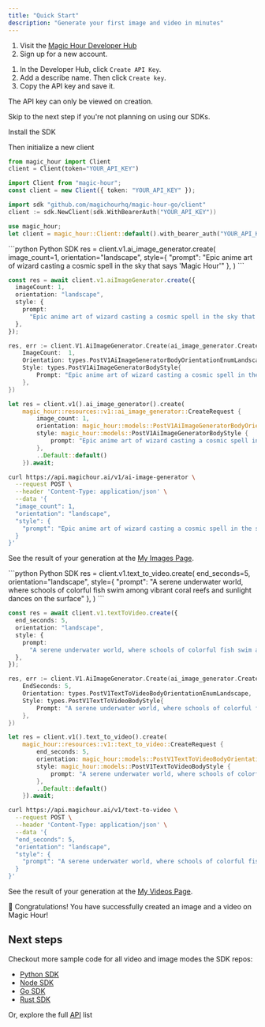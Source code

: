 ```yaml
---
title: "Quick Start"
description: "Generate your first image and video in minutes"
---
```


<Steps>

<Step title="Create Your Account">

1. Visit the [Magic Hour Developer Hub](https://magichour.ai/developer)
2. Sign up for a new account.

</Step>

<Step title="Create an API Key">

1. In the Developer Hub, click `Create API Key`.
2. Add a describe name. Then click `Create key`.
3. Copy the API key and save it.

<Warning>The API key can only be viewed on creation.</Warning>

</Step>

<Step title="Initialize SDK (Optional)">

<Note>Skip to the next step if you're not planning on using our SDKs.</Note>

Install the SDK


<SdkInstallation />

Then initialize a new client

<CodeGroup>

```python Python SDK
from magic_hour import Client
client = Client(token="YOUR_API_KEY")
```

```typescript Node SDK
import Client from "magic-hour";
const client = new Client({ token: "YOUR_API_KEY" });
```

```go Go SDK
import sdk "github.com/magichourhq/magic-hour-go/client"
client := sdk.NewClient(sdk.WithBearerAuth("YOUR_API_KEY"))
```

```rust Rust SDK
use magic_hour;
let client = magic_hour::Client::default().with_bearer_auth("YOUR_API_KEY");
```

</CodeGroup>
</Step>

<Step title="Create an image">
<Tabs>
<Tab title="Using SDKs">

<CodeGroup>
```python Python SDK
res = client.v1.ai_image_generator.create(
    image_count=1,
    orientation="landscape",
    style={
        "prompt": "Epic anime art of wizard casting a cosmic spell in the sky that says 'Magic Hour'"
    },
)
```

```typescript Node SDK
const res = await client.v1.aiImageGenerator.create({
  imageCount: 1,
  orientation: "landscape",
  style: {
    prompt:
      "Epic anime art of wizard casting a cosmic spell in the sky that says 'Magic Hour'",
  },
});
```

```go Go SDK
res, err := client.V1.AiImageGenerator.Create(ai_image_generator.CreateRequest{
    ImageCount:  1,
    Orientation: types.PostV1AiImageGeneratorBodyOrientationEnumLandscape,
    Style: types.PostV1AiImageGeneratorBodyStyle{
        Prompt: "Epic anime art of wizard casting a cosmic spell in the sky that says 'Magic Hour'",
    },
})
```

```rust Rust SDK
let res = client.v1().ai_image_generator().create(
    magic_hour::resources::v1::ai_image_generator::CreateRequest {
        image_count: 1,
        orientation: magic_hour::models::PostV1AiImageGeneratorBodyOrientationEnum::Landscape,
        style: magic_hour::models::PostV1AiImageGeneratorBodyStyle {
            prompt: "Epic anime art of wizard casting a cosmic spell in the sky that says 'Magic Hour'".to_string(),
        },
        ..Default::default()
    }).await;
```

</CodeGroup>

</Tab>
<Tab title="Using Rest API">

```sh
curl https://api.magichour.ai/v1/ai-image-generator \
  --request POST \
  --header 'Content-Type: application/json' \
  --data '{
  "image_count": 1,
  "orientation": "landscape",
  "style": {
    "prompt": "Epic anime art of wizard casting a cosmic spell in the sky that says 'Magic Hour'"
  }
}'
```

</Tab>
</Tabs>

See the result of your generation at the [My Images Page](https://magichour.ai/dashboard/images).

</Step>

<Step title="Create a video">
<Tabs>
<Tab title="Using SDKs">

<CodeGroup>
```python Python SDK
res = client.v1.text_to_video.create(
    end_seconds=5,
    orientation="landscape",
    style={
        "prompt": "A serene underwater world, where schools of colorful fish swim among vibrant coral reefs and sunlight dances on the surface"
    },
)
```

```typescript Node SDK
const res = await client.v1.textToVideo.create({
  end_seconds: 5,
  orientation: "landscape",
  style: {
    prompt:
      "A serene underwater world, where schools of colorful fish swim among vibrant coral reefs and sunlight dances on the surface",
  },
});
```

```go Go SDK
res, err := client.V1.AiImageGenerator.Create(ai_image_generator.CreateRequest{
    EndSeconds: 5,
    Orientation: types.PostV1TextToVideoBodyOrientationEnumLandscape,
    Style: types.PostV1TextToVideoBodyStyle{
        Prompt: "A serene underwater world, where schools of colorful fish swim among vibrant coral reefs and sunlight dances on the surface",
    },
})
```

```rust Rust SDK
let res = client.v1().text_to_video().create(
    magic_hour::resources::v1::text_to_video::CreateRequest {
        end_seconds: 5,
        orientation: magic_hour::models::PostV1TextToVideoBodyOrientationEnum::Landscape,
        style: magic_hour::models::PostV1TextToVideoBodyStyle {
            prompt: "A serene underwater world, where schools of colorful fish swim among vibrant coral reefs and sunlight dances on the surface".to_string(),
        },
        ..Default::default()
    }).await;
```

</CodeGroup>

</Tab>
<Tab title="Using Rest API">

```sh
curl https://api.magichour.ai/v1/text-to-video \
  --request POST \
  --header 'Content-Type: application/json' \
  --data '{
  "end_seconds": 5,
  "orientation": "landscape",
  "style": {
    "prompt": "A serene underwater world, where schools of colorful fish swim among vibrant coral reefs and sunlight dances on the surface"
  }
}'
```

</Tab>
</Tabs>

See the result of your generation at the [My Videos Page](https://magichour.ai/dashboard/videos).

</Step>

</Steps>

<Check>
  🎉 Congratulations! You have successfully created an image and a video on
  Magic Hour!
</Check>

## Next steps

Checkout more sample code for all video and image modes the SDK repos:

- [Python SDK](https://github.com/magichourhq/magic-hour-python/tree/main/magic_hour/resources/v1)
- [Node SDK](https://github.com/magichourhq/magic-hour-node/tree/main/src/resources/v1)
- [Go SDK](https://github.com/magichourhq/magic-hour-go/tree/main/resources/v1)
- [Rust SDK](https://github.com/magichourhq/magic-hour-rust/tree/main/src/resources/v1)

Or, explore the full [API](/api-reference) list
